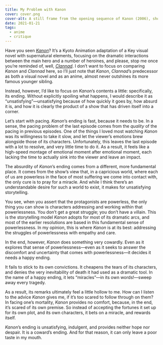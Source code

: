 ```yaml
---
title: My Problem with Kanon
cover: cover.png
cover-alt: A still frame from the opening sequence of Kanon (2006), showing one of the heroines, Tsukimiya Ayu, with her hands held to her chest, and angelic wings sprouting from her back.
date: 2021-01-21
tags:
  - anime
  - critique
---
```


Have you seen [_Kanon_](https://myanimelist.net/anime/1530/Kanon_2006)? It’s a Kyoto Animation adaptation of a Key visual novel with supernatural elements, focusing on the dramatic interactions between the main hero and a number of heroines, and please, stop me once you’re reminded of, well, [_Clannad_](https://myanimelist.net/anime/2167/Clannad). I don’t want to focus on comparing _Kanon_ and _Clannad_ here, so I’ll just note that _Kanon_, _Clannad_’s predecessor as both a visual novel and as an anime, almost never outshines its more famous younger sibling.

Instead, however, I’d like to focus on _Kanon_’s contents a little: specifically, its ending. Without explicitly spoiling what happens, I would describe it as “unsatisfying”—unsatisfying because of how quickly it goes by, how absurd it is, and how it is clearly the product of a show that has driven itself into a corner.

Let’s start with pacing. _Kanon_’s ending is fast, because it needs to be. In a sense, the pacing problem of the last episode comes from the _quality_ of the pacing in previous episodes. One of the things I loved most watching _Kanon_ was its willingness to take it slow, and let the viewer’s emotions brew alongside those of its characters. Unfortunately, this leaves the last episode with a lot to resolve, and very little time to do it. As a result, it feels like a high-speed montage of emotional moment after emotional moment, each lacking the time to actually sink into the viewer and leave an impact.

The absurdity of _Kanon_’s ending comes from a different, more fundamental place. It comes from the show’s view that, in a capricious world, where each of us are powerless in the face of most suffering we come into contact with, the only cure is to pray for a miracle. And while I think there’s an understandable desire for such a world to exist, it makes for unsatisfying storytelling.

You see, when you assert that the protagonists are powerless, the only thing you can show is characters addressing and working within that powerlessness. You don’t get a great struggle; you don’t have a villain. This is the storytelling model _Kanon_ adopts for most of its dramatic arcs, and most of the earlier resolutions are based in this fundamental sense of powerlessness. In my opinion, this is where _Kanon_ is at its best: addressing the struggles of powerlessness with empathy and care.

In the end, however, _Kanon_ does something very cowardly. Even as it explores that sense of powerlessness—even as it seeks to answer the discomfort and uncertainty that comes with powerlessness—it decides it needs a happy ending.

It fails to stick to its own convictions. It cheapens the tears of its characters, and denies the very inevitability of death it had used as a dramatic tool. In the name of a happy ending, it lets “miracles”—in its own words!—sweep away every tragedy.

As a result, its remarks ultimately feel a little hollow to me. How can I listen to the advice _Kanon_ gives me, if it’s too scared to follow through on them? In facing one’s mortality, _Kanon_ provides no comfort, because, in the end, it’s scared of its own premise. So instead of accepting the fortunes it set up for its own plot, and its own characters, it bets on a miracle, and rewards itself.

_Kanon_’s ending is unsatisfying, indulgent, and provides neither hope nor despair. It is a coward’s ending. And for that reason, it can only leave a poor taste in my mouth.
